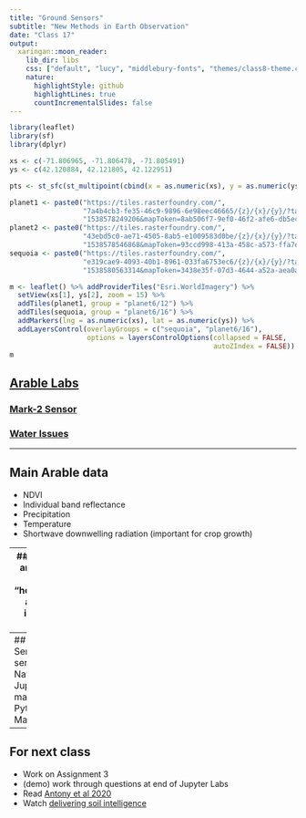 ```yaml
---
title: "Ground Sensors"
subtitle: "New Methods in Earth Observation"
date: "Class 17"
output:
  xaringan::moon_reader:
    lib_dir: libs
    css: ["default", "lucy", "middlebury-fonts", "themes/class8-theme.css"]
    nature:
      highlightStyle: github
      highlightLines: true
      countIncrementalSlides: false
---
```






```r
library(leaflet)
library(sf)
library(dplyr)

xs <- c(-71.806965, -71.806478, -71.805491)
ys <- c(42.120884, 42.121805, 42.122951)

pts <- st_sfc(st_multipoint(cbind(x = as.numeric(xs), y = as.numeric(ys))))

planet1 <- paste0("https://tiles.rasterfoundry.com/", 
                  "7a4b4cb3-fe35-46c9-9896-6e98eec46665/{z}/{x}/{y}/?tag=",
                  "1538578249206&mapToken=8ab506f7-9ef0-46f2-afe6-db5ec1c9e9e4")
planet2 <- paste0("https://tiles.rasterfoundry.com/",
                  "43ebd5c0-ae71-4505-8ab5-e1009583d0be/{z}/{x}/{y}/?tag=",
                  "1538578546868&mapToken=93ccd998-413a-458c-a573-ffa7e49ca251")
sequoia <- paste0("https://tiles.rasterfoundry.com/", 
                  "e319cae9-4093-40b1-8961-033fa6753ec6/{z}/{x}/{y}/?tag=",
                  "1538580563314&mapToken=3438e35f-07d3-4644-a52a-aea0a4bf7aec")

m <- leaflet() %>% addProviderTiles("Esri.WorldImagery") %>% 
  setView(xs[1], ys[2], zoom = 15) %>%
  addTiles(planet1, group = "planet6/12") %>% 
  addTiles(sequoia, group = "planet6/16") %>% 
  addMarkers(lng = as.numeric(xs), lat = as.numeric(ys)) %>% 
  addLayersControl(overlayGroups = c("sequoia", "planet6/16"),
                   options = layersControlOptions(collapsed = FALSE, 
                                                  autoZIndex = FALSE))
m
```



## [Arable Labs](https://www.arable.com/)
### [Mark-2 Sensor](https://www.arable.com/mark2)
### [Water Issues](https://www.youtube.com/watch?v=BG4FaHkhkho)

---

## Main Arable data
- NDVI 
- Individual band reflectance 
- Precipitation
- Temperature
- Shortwave downwelling radiation (important for crop growth)

---
## Arable API
- Data sets are available in different formats (e.g. "daily", "hourly")
- Currently uses a Python API
- Follow instructions on [Github repo](https://github.com/arable-examples/arable-python-lib)


---
## Let's compare Mark and Sentinel-2 NDVI time-series
- Open Anaconda Navigator
- Open JupyterLabs
- Open materials --> code --> Python --> Mark_S2_comparison.ipynb


---
## For next class

- Work on Assignment 3
- (demo) work through questions at end of Jupyter Labs
- Read [Antony et al 2020](http://dx.doi.org/10.3390/su12093750)
- Watch [delivering soil intelligence](https://www.youtube.com/watch?v=gAapCKrrO18)



